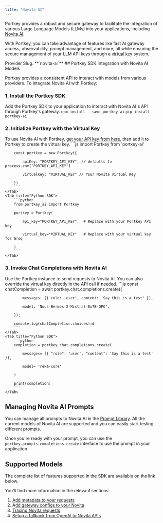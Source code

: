 ```yaml
---
title: "Novita AI"
---
```


Portkey provides a robust and secure gateway to facilitate the integration of various Large Language Models (LLMs) into your applications, including [Novita AI](https://novita.ai/).

With Portkey, you can take advantage of features like fast AI gateway access, observability, prompt management, and more, all while ensuring the secure management of your LLM API keys through a [virtual key](/docs/product/ai-gateway/virtual-keys) system.

<Note>
Provider Slug.   **`novita-ai`**
</Note>
## Portkey SDK Integration with Novita AI Models

Portkey provides a consistent API to interact with models from various providers. To integrate Novita AI with Portkey:

### 1\. Install the Portkey SDK

Add the Portkey SDK to your application to interact with Novita AI's API through Portkey's gateway.
<Tabs>
    <Tab title="NodeJS">
        ```
        npm install --save portkey-ai
        ```
    </Tab>
    <Tab title="Python">
        ```
        pip install portkey-ai
        ```
    </Tab>

  </Tabs>




### 2\. Initialize Portkey with the Virtual Key

To use Novita AI with Portkey, [get your API key from here](https://novita.ai/settings), then add it to Portkey to create the virtual key.
<Tabs>
    <Tab title="NodeJS SDK">
        ```js
        import Portkey from 'portkey-ai'


        const portkey = new Portkey({

            apiKey: "PORTKEY_API_KEY", // defaults to process.env["PORTKEY_API_KEY"]

            virtualKey: "VIRTUAL_KEY" // Your Novita Virtual Key

        })
        ```
    </Tab>
    <Tab title="Python SDK">
        ```python
        from portkey_ai import Portkey

        portkey = Portkey(

            api_key="PORTKEY_API_KEY",  # Replace with your Portkey API key

            virtual_key="VIRTUAL_KEY"   # Replace with your virtual key for Groq

        )
        ```
    </Tab>

  </Tabs>



### 3\. Invoke Chat Completions with Novita AI

Use the Portkey instance to send requests to Novita AI. You can also override the virtual key directly in the API call if needed.
<Tabs>
    <Tab title="NodeJS SDK">
        ```js
        const chatCompletion = await portkey.chat.completions.create({

            messages: [{ role: 'user', content: 'Say this is a test' }],

            model: 'Nous-Hermes-2-Mixtral-8x7B-DPO',

        });

        console.log(chatCompletion.choices);d
        ```
    </Tab>
    <Tab title="Python SDK">
        ```python
        completion = portkey.chat.completions.create(

            messages= [{ "role": 'user', "content": 'Say this is a test' }],

            model= 'reka-core'

        )

        print(completion)
        ```
    </Tab>

  </Tabs>




## Managing Novita AI Prompts

You can manage all prompts to Novita AI in the [Prompt Library](/docs/product/prompt-library). All the current models of Novita AI are supported and you can easily start testing different prompts.

Once you're ready with your prompt, you can use the `portkey.prompts.completions.create` interface to use the prompt in your application.

## Supported Models

The complete list of features supported in the SDK are available on the link below.
<Card title="SDK" href="/docs/api-reference/portkey-sdk-client">
</Card>

You'll find more information in the relevant sections:

1. [Add metadata to your requests](/docs/product/observability/metadata)
2. A[dd gateway configs to your Novita](/docs/product/ai-gateway/configs)
3. [Tracing Novita requests](/docs/product/observability/traces)
4. [Setup a fallback from OpenAI to Novita APIs](/docs/product/ai-gateway/fallbacks)
